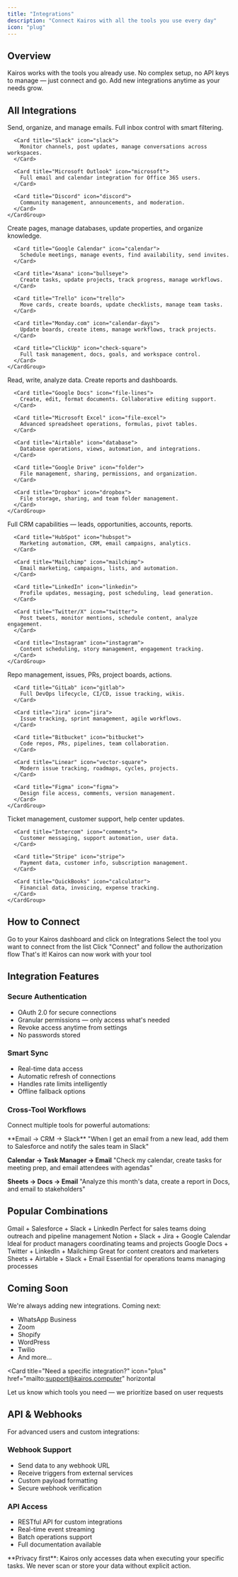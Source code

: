 ```yaml
---
title: "Integrations"
description: "Connect Kairos with all the tools you use every day"
icon: "plug"
---
```


## Overview

Kairos works with the tools you already use. No complex setup, no API keys to manage — just connect and go. Add new integrations anytime as your needs grow.

## All Integrations

<Tabs>
  <Tab title="Communication">
    <CardGroup cols={2}>
      <Card title="Gmail" icon="envelope">
        Send, organize, and manage emails. Full inbox control with smart filtering.
      </Card>
      
      <Card title="Slack" icon="slack">
        Monitor channels, post updates, manage conversations across workspaces.
      </Card>
      
      <Card title="Microsoft Outlook" icon="microsoft">
        Full email and calendar integration for Office 365 users.
      </Card>
      
      <Card title="Discord" icon="discord">
        Community management, announcements, and moderation.
      </Card>
    </CardGroup>
  </Tab>
  
  <Tab title="Productivity">
    <CardGroup cols={2}>
      <Card title="Notion" icon="note">
        Create pages, manage databases, update properties, and organize knowledge.
      </Card>
      
      <Card title="Google Calendar" icon="calendar">
        Schedule meetings, manage events, find availability, send invites.
      </Card>
      
      <Card title="Asana" icon="bullseye">
        Create tasks, update projects, track progress, manage workflows.
      </Card>
      
      <Card title="Trello" icon="trello">
        Move cards, create boards, update checklists, manage team tasks.
      </Card>
      
      <Card title="Monday.com" icon="calendar-days">
        Update boards, create items, manage workflows, track projects.
      </Card>
      
      <Card title="ClickUp" icon="check-square">
        Full task management, docs, goals, and workspace control.
      </Card>
    </CardGroup>
  </Tab>
  
  <Tab title="Data & Documents">
    <CardGroup cols={2}>
      <Card title="Google Sheets" icon="table">
        Read, write, analyze data. Create reports and dashboards.
      </Card>
      
      <Card title="Google Docs" icon="file-lines">
        Create, edit, format documents. Collaborative editing support.
      </Card>
      
      <Card title="Microsoft Excel" icon="file-excel">
        Advanced spreadsheet operations, formulas, pivot tables.
      </Card>
      
      <Card title="Airtable" icon="database">
        Database operations, views, automation, and integrations.
      </Card>
      
      <Card title="Google Drive" icon="folder">
        File management, sharing, permissions, and organization.
      </Card>
      
      <Card title="Dropbox" icon="dropbox">
        File storage, sharing, and team folder management.
      </Card>
    </CardGroup>
  </Tab>
  
  <Tab title="Sales & Marketing">
    <CardGroup cols={2}>
      <Card title="Salesforce" icon="cloud">
        Full CRM capabilities — leads, opportunities, accounts, reports.
      </Card>
      
      <Card title="HubSpot" icon="hubspot">
        Marketing automation, CRM, email campaigns, analytics.
      </Card>
      
      <Card title="Mailchimp" icon="mailchimp">
        Email marketing, campaigns, lists, and automation.
      </Card>
      
      <Card title="LinkedIn" icon="linkedin">
        Profile updates, messaging, post scheduling, lead generation.
      </Card>
      
      <Card title="Twitter/X" icon="twitter">
        Post tweets, monitor mentions, schedule content, analyze engagement.
      </Card>
      
      <Card title="Instagram" icon="instagram">
        Content scheduling, story management, engagement tracking.
      </Card>
    </CardGroup>
  </Tab>
  
  <Tab title="Development">
    <CardGroup cols={2}>
      <Card title="GitHub" icon="github">
        Repo management, issues, PRs, project boards, actions.
      </Card>
      
      <Card title="GitLab" icon="gitlab">
        Full DevOps lifecycle, CI/CD, issue tracking, wikis.
      </Card>
      
      <Card title="Jira" icon="jira">
        Issue tracking, sprint management, agile workflows.
      </Card>
      
      <Card title="Bitbucket" icon="bitbucket">
        Code repos, PRs, pipelines, team collaboration.
      </Card>
      
      <Card title="Linear" icon="vector-square">
        Modern issue tracking, roadmaps, cycles, projects.
      </Card>
      
      <Card title="Figma" icon="figma">
        Design file access, comments, version management.
      </Card>
    </CardGroup>
  </Tab>
  
  <Tab title="Support & Finance">
    <CardGroup cols={2}>
      <Card title="Zendesk" icon="headset">
        Ticket management, customer support, help center updates.
      </Card>
      
      <Card title="Intercom" icon="comments">
        Customer messaging, support automation, user data.
      </Card>
      
      <Card title="Stripe" icon="stripe">
        Payment data, customer info, subscription management.
      </Card>
      
      <Card title="QuickBooks" icon="calculator">
        Financial data, invoicing, expense tracking.
      </Card>
    </CardGroup>
  </Tab>
</Tabs>

## How to Connect

<Steps>
  <Step title="Open Settings">
    Go to your Kairos dashboard and click on Integrations
  </Step>
  
  <Step title="Choose Tool">
    Select the tool you want to connect from the list
  </Step>
  
  <Step title="Authorize Access">
    Click "Connect" and follow the authorization flow
  </Step>
  
  <Step title="Start Using">
    That's it! Kairos can now work with your tool
  </Step>
</Steps>

## Integration Features

### Secure Authentication
- OAuth 2.0 for secure connections
- Granular permissions — only access what's needed
- Revoke access anytime from settings
- No passwords stored

### Smart Sync
- Real-time data access
- Automatic refresh of connections
- Handles rate limits intelligently
- Offline fallback options

### Cross-Tool Workflows
Connect multiple tools for powerful automations:

<Example>
**Email → CRM → Slack**
"When I get an email from a new lead, add them to Salesforce and notify the sales team in Slack"

**Calendar → Task Manager → Email**
"Check my calendar, create tasks for meeting prep, and email attendees with agendas"

**Sheets → Docs → Email**
"Analyze this month's data, create a report in Docs, and email to stakeholders"
</Example>

## Popular Combinations

<CardGroup cols={2}>
  <Card title="The Sales Stack" icon="dollar">
    Gmail + Salesforce + Slack + LinkedIn
    Perfect for sales teams doing outreach and pipeline management
  </Card>
  
  <Card title="The PM Bundle" icon="diagram-project">
    Notion + Slack + Jira + Google Calendar
    Ideal for product managers coordinating teams and projects
  </Card>
  
  <Card title="The Creator Kit" icon="wand-magic">
    Google Docs + Twitter + LinkedIn + Mailchimp
    Great for content creators and marketers
  </Card>
  
  <Card title="The Ops Setup" icon="gears">
    Sheets + Airtable + Slack + Email
    Essential for operations teams managing processes
  </Card>
</CardGroup>

## Coming Soon

We're always adding new integrations. Coming next:
- WhatsApp Business
- Zoom
- Shopify  
- WordPress
- Twilio
- And more...

<Card
  title="Need a specific integration?"
  icon="plus"
  href="mailto:support@kairos.computer"
  horizontal
>
  Let us know which tools you need — we prioritize based on user requests
</Card>

## API & Webhooks

For advanced users and custom integrations:

### Webhook Support
- Send data to any webhook URL
- Receive triggers from external services
- Custom payload formatting
- Secure webhook verification

### API Access
- RESTful API for custom integrations
- Real-time event streaming
- Batch operations support
- Full documentation available

<Note>
  **Privacy first**: Kairos only accesses data when executing your specific tasks. We never scan or store your data without explicit action.
</Note>